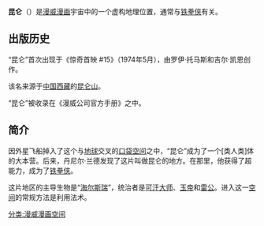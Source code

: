 {{for|[[道教|道教]]中的天堂|昆仑山}}
{{Unreferenced|date=2009年11月}}
{{Infobox comics location
|name=昆仑
|image= K'un-L'un.jpg
|caption= 漫画中描绘的昆仑，取自《不朽的铁拳侠》
|publisher=[[漫威漫画|漫威漫画]]
|debut=《惊奇首映 #15》（1974年五月）
|creators=罗伊·托马斯<br>吉尔·凯恩
|dimension=y
|residents=[[可汗大师|可汗大师]]<br>[[龙王_(漫画)#玉帝|玉帝]]<br>[[雷公_(漫画)|雷公]]
|races=[[海尔斯瑞|海尔斯瑞]]
|}}
'''昆仑'''（{{lang-en|K'un-L'un}}）是[[漫威漫画|漫威漫画]]宇宙中的一个虚构地理位置，通常与[[铁拳侠|铁拳侠]]有关。

==出版历史==
“昆仑”首次出现于《惊奇首映 #15》（1974年5月），由罗伊·托马斯和吉尔·凯恩创作。

该名来源于[[中国|中国]][[西藏|西藏]]的[[昆仑山|昆仑山]]。

“昆仑”被收录在《漫威公司官方手册》之中。

==简介==
因外星飞船掉入了这个与[[地球|地球]]交叉的[[口袋空间|口袋空间]]之中，“昆仑”成为了一个[类人类]体的大本营。后来，丹尼尔·兰德发现了这片叫做昆仑的地方。在那里，他获得了超能力，成为了[[铁拳侠|铁拳侠]]。

这片地区的主导生物是“[[海尔斯瑞|海尔斯瑞]]”，统治者是[[可汗大师|可汗大师]]、[[龙王_(漫画)#玉帝|玉帝]]和[[雷公_(漫画)|雷公]]。进入这一[[空间|空间]]的常规方法是利用法术。

{{鐵拳俠}}

[[分类:漫威漫画空间|分类:漫威漫画空间]]
